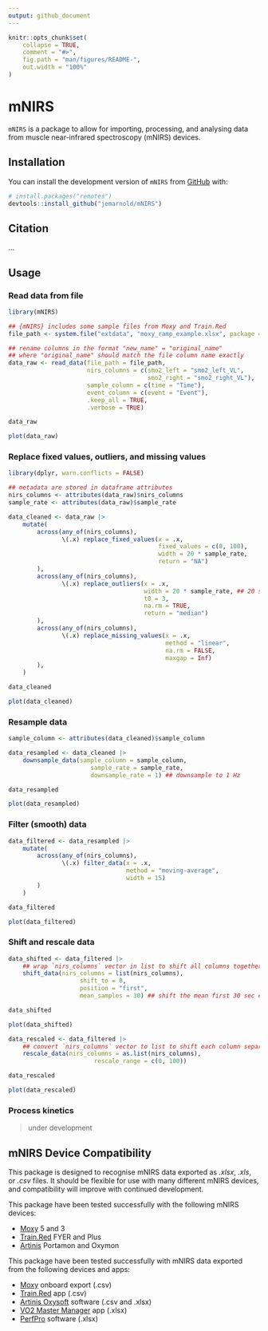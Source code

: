 ```yaml
---
output: github_document
---
```


<!-- README.md is generated from README.Rmd. Please edit that file -->

```r
knitr::opts_chunk$set(
    collapse = TRUE,
    comment = "#>",
    fig.path = "man/figures/README-",
    out.width = "100%"
)
```

# mNIRS 
<!-- # mNIRS <img src='man/figures/logo.png' align="right" height="240" /> -->

<!-- badges: start -->
<!-- badges: end -->

`mNIRS` is a package to allow for importing, processing, and analysing data 
from muscle near-infrared spectroscopy (mNIRS) devices.

## Installation

You can install the development version of `mNIRS` from
[GitHub](https://github.com/jemarnold/mNIRS) with:

``` r
# install.packages("remotes")
devtools::install_github("jemarnold/mNIRS")
```

## Citation

...

## Usage

### Read data from file

```r
library(mNIRS)

## {mNIRS} includes some sample files from Moxy and Train.Red
file_path <- system.file("extdata", "moxy_ramp_example.xlsx", package = "mNIRS")

## rename columns in the format "new_name" = "original_name"
## where "original_name" should match the file column name exactly
data_raw <- read_data(file_path = file_path,
                      nirs_columns = c(smo2_left = "smo2_left_VL",
                                       smo2_right = "smo2_right_VL"),
                      sample_column = c(time = "Time"),
                      event_column = c(event = "Event"),
                      .keep_all = TRUE,
                      .verbose = TRUE)

data_raw

plot(data_raw)
```


### Replace fixed values, outliers, and missing values

```r
library(dplyr, warn.conflicts = FALSE)

## metadata are stored in dataframe attributes
nirs_columns <- attributes(data_raw)$nirs_columns
sample_rate <- attributes(data_raw)$sample_rate

data_cleaned <- data_raw |> 
    mutate(
        across(any_of(nirs_columns), 
               \(.x) replace_fixed_values(x = .x,
                                          fixed_values = c(0, 100),
                                          width = 20 * sample_rate,
                                          return = "NA")
        ),
        across(any_of(nirs_columns), 
               \(.x) replace_outliers(x = .x,
                                      width = 20 * sample_rate, ## 20 sec median window
                                      t0 = 3,
                                      na.rm = TRUE,
                                      return = "median")
        ),
        across(any_of(nirs_columns), 
               \(.x) replace_missing_values(x = .x,
                                            method = "linear",
                                            na.rm = FALSE,
                                            maxgap = Inf)
        ),
    )

data_cleaned

plot(data_cleaned)
```


### Resample data

```r

sample_column <- attributes(data_cleaned)$sample_column

data_resampled <- data_cleaned |> 
    downsample_data(sample_column = sample_column,
                       sample_rate = sample_rate,
                       downsample_rate = 1) ## downsample to 1 Hz

data_resampled

plot(data_resampled)
```


### Filter (smooth) data

```r
data_filtered <- data_resampled |> 
    mutate(
        across(any_of(nirs_columns),
               \(.x) filter_data(x = .x,
                                 method = "moving-average",
                                 width = 15)
        )
    )

data_filtered

plot(data_filtered)
```


### Shift and rescale data

```r
data_shifted <- data_filtered |> 
    ## wrap `nirs_columns` vector in list to shift all columns together
    shift_data(nirs_columns = list(nirs_columns), 
                    shift_to = 0,
                    position = "first",
                    mean_samples = 30) ## shift the mean first 30 sec equal to zero

data_shifted

plot(data_shifted)

data_rescaled <- data_filtered |> 
    ## convert `nirs_columns` vector to list to shift each column separately
    rescale_data(nirs_columns = as.list(nirs_columns), 
                        rescale_range = c(0, 100))

data_rescaled

plot(data_rescaled)
```


### Process kinetics

> under development

## mNIRS Device Compatibility

This package is designed to recognise mNIRS data exported as *.xlsx*, *.xls*, 
or *.csv* files.
It should be flexible for use with many different mNIRS devices, and 
compatibility will improve with continued development.

This package have been tested successfully with the following mNIRS devices:

* [Moxy](https://www.moxymonitor.com/) 5 and 3
* [Train.Red](https://train.red/) FYER and Plus
* [Artinis](https://www.artinis.com/nirs-devices) Portamon and Oxymon

This package have been tested successfully with mNIRS data exported from the 
following devices and apps:

* [Moxy](https://www.moxymonitor.com/) onboard export (.csv)
* [Train.Red](https://train.red/) app (.csv)
* [Artinis Oxysoft](https://www.artinis.com/oxysoft) software (.csv and .xlsx)
* [VO2 Master Manager](https://vo2master.com/features/) app (.xlsx)
* [PerfPro](https://perfprostudio.com/) software (.xlsx)
